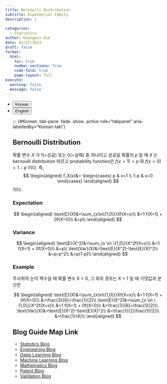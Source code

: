 ```yaml
---
title: Bernoulli Distribution
subtitle: Exponential Family
description: | 
 
categories:
  - Statistics
author: Kwangmin Kim
date: 02/27/2023
draft: false
format: 
  html:
    toc: true
    number-sections: True
    code-fold: true
    page-layout: full
execute: 
  warning: false
  message: false
---
```


<ul class="nav nav-pills" id="language-tab" role="tablist">
  <li class="nav-item" role="presentation">
    <button class="nav-link active" id="Korean-tab" data-bs-toggle="tab" data-bs-target="#Korean" type="button" role="tab" aria-controls="Korean" aria-selected="true">Korean</button>
  </li>
  <li class="nav-item" role="presentation">
    <button class="nav-link" id="English-tab" data-bs-toggle="tab" data-bs-target="#English" type="button" role="tab" aria-controls="knitr" aria-selected="false">English</button>
  </li>

<div class="tab-content" id="language-tabcontent">

<div class="tab-pane fade  show active" id="Korean" role="tabpanel" aria-labelledby="Korean-tab">

::: {#Korean .tab-pane .fade .show .active role="tabpanel" aria-labelledby="Korean-tab"}



## Bernoulli Distribution

::: {#def-bernoulli}

확률 변수 $X$ 가 1(=성공) 또는 0(=실패) 중 하나이고 성공일 확률이 $p$ 일 때 $X$ 는 bernoulli distirbution 따르고 probability function은 $f(x=1)=p$ 와 $f(x=0)=1-p$ 이다.
즉, 
$$
\begin{aligned}
  f_X(x)&=
  \begin{cases}
    p   & x=1 \\
    1-p & x=0
  \end{cases}
\end{aligned}
$$ 
이다.  

:::

### Expectation
$$
\begin{aligned}
  \text{E}(X)&=\sum_{x\in\{1,0\}}Xf(X=x)\\
             &=1 f(X=1) + 0f(X=0)\\
              &=p\\
\end{aligned}
$$ 


### Variance
$$
\begin{aligned}
  \text{E}(X^2)&=\sum_{x \in \{1,0\}}X^2f(X=x)\\
             &=1 f(X=1) + 0f(X=0)\\
             &=p\\
  \text{Var}(X)&=\text{E}(X^2)-\text{E}(X)^2\\
             &=p-p^2\\
             &=p(1-p)\\
\end{aligned}
$$ 

### Example

주사위의 눈이 짝수일 때 확률 변수 X = 0, 그 외의 경우는 X = 1 일 때 기댓값과 분산은

$$
\begin{aligned}
   \text{E}(X)&=\sum_{x\in\{1,0\}}Xf(X=x)\\
             &=1 f(X=1) + 0f(X=0)\\
              &=\frac{3}{6}=\frac{1}{2}\\
  \text{E}(X^2)&=\sum_{x \in \{1,0\}}X^2f(X=x)\\
             &=1 f(X=1) + 0f(X=0)\\
             &=\frac{3}{6}=\frac{1}{2}\\
  \text{Var}(X)&=\text{E}(X^2)-\text{E}(X)^2\\
             &=\frac{1}{2}\frac{1}{2}\\
             &=\frac{1}{4}\\
\end{aligned}
$$

</div>


## Blog Guide Map Link

* [Statistics Blog](../guide_map/index.qmd)
* [Engineering Blog](../../Engineering/guide_map/index.qmd)
* [Deep Learning Blog](../../DL/guide_map/index.qmd)
* [Machine Learning Blog](../../ML/guide_map/index.qmd)
* [Mathematics Blog](../../Mathmatics/guide_map/index.qmd)
* [Patent Blog](../../Patent/guide_map/index.qmd)
* [Validation Blog](../../Validation/guide_map/index.qmd)



